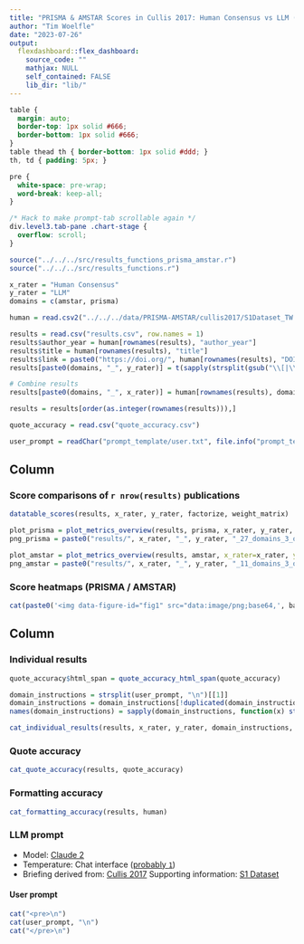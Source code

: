 ```yaml
---
title: "PRISMA & AMSTAR Scores in Cullis 2017: Human Consensus vs LLM (Claude 2)"
author: "Tim Woelfle"
date: "2023-07-26"
output: 
  flexdashboard::flex_dashboard:
    source_code: ""
    mathjax: NULL
    self_contained: FALSE
    lib_dir: "lib/"
---
```


```css
table {
  margin: auto;
  border-top: 1px solid #666;
  border-bottom: 1px solid #666;
}
table thead th { border-bottom: 1px solid #ddd; }
th, td { padding: 5px; }

pre {
  white-space: pre-wrap;
  word-break: keep-all;
}

/* Hack to make prompt-tab scrollable again */
div.level3.tab-pane .chart-stage {
  overflow: scroll;
}
```

```r
source("../../../src/results_functions_prisma_amstar.r")
source("../../../src/results_functions.r")

x_rater = "Human Consensus"
y_rater = "LLM"
domains = c(amstar, prisma)

human = read.csv2("../../../data/PRISMA-AMSTAR/cullis2017/S1Dataset_TW.csv", row.names = 1, na.strings = NULL)

results = read.csv("results.csv", row.names = 1)
results$author_year = human[rownames(results), "author_year"]
results$title = human[rownames(results), "title"]
results$link = paste0("https://doi.org/", human[rownames(results), "DOI"])
results[paste0(domains, "_", y_rater)] = t(sapply(strsplit(gsub("\\[|\\]|\\'", "", results$llm_scores), ", ", fixed=T), as.character)) # strtoi

# Combine results
results[paste0(domains, "_", x_rater)] = human[rownames(results), domains]

results = results[order(as.integer(rownames(results))),]

quote_accuracy = read.csv("quote_accuracy.csv")

user_prompt = readChar("prompt_template/user.txt", file.info("prompt_template/user.txt")$size)
```

Column {data-width=55}
-------------------------------------

### Score comparisons of `r nrow(results)` publications

```r
datatable_scores(results, x_rater, y_rater, factorize, weight_matrix)
```

```r
plot_prisma = plot_metrics_overview(results, prisma, x_rater, y_rater, factorize, weight_matrix, nrow=6, ncol=5)
png_prisma = paste0("results/", x_rater, "_", y_rater, "_27_domains_3_options.png")

plot_amstar = plot_metrics_overview(results, amstar, x_rater=x_rater, y_rater=y_rater, factorize, weight_matrix, nrow=4)
png_amstar = paste0("results/", x_rater, "_", y_rater, "_11_domains_3_options.png")
```

### Score heatmaps (<a onclick="data = 'data:image/png;base64,`r base64enc::base64encode(png_prisma)`'; $('#score-heatmaps-prisma-amstar p.image-container')[0].style = 'background: url(&quot;' + data + '&quot;) center center / contain no-repeat;'; $('p.image-container img')[0].src = data;" style="cursor: pointer">PRISMA</a> / <a onclick="data = 'data:image/png;base64,`r base64enc::base64encode(png_amstar)`'; $('#score-heatmaps-prisma-amstar p.image-container')[0].style = 'background: url(&quot;' + data + '&quot;) center center / contain no-repeat;'; $('p.image-container img')[0].src = data;" style="cursor: pointer">AMSTAR</a>) {data-height=720}

```r
cat(paste0('<img data-figure-id="fig1" src="data:image/png;base64,', base64enc::base64encode(png_prisma), '" width="1536">'))
```

Column {data-width=45 .tabset}
-------------------------------------

### Individual results

```r
quote_accuracy$html_span = quote_accuracy_html_span(quote_accuracy)

domain_instructions = strsplit(user_prompt, "\n")[[1]]
domain_instructions = domain_instructions[!duplicated(domain_instructions)]
names(domain_instructions) = sapply(domain_instructions, function(x) strsplit(x, " ")[[1]][1])

cat_individual_results(results, x_rater, y_rater, domain_instructions, quote_accuracy)
```

### Quote accuracy

```r
cat_quote_accuracy(results, quote_accuracy)
```

### Formatting accuracy

```r
cat_formatting_accuracy(results, human)
```

### LLM prompt

* Model: [Claude 2](https://www.anthropic.com/index/claude-2)
* Temperature: Chat interface ([probably `1`](https://docs.anthropic.com/claude/reference/complete_post))
* Briefing derived from: [Cullis 2017](https://doi.org/10.1371/journal.pone.0175213) Supporting information: [S1 Dataset](https://doi.org/10.1371/journal.pone.0175213.s004)

#### User prompt

```r
cat("<pre>\n")
cat(user_prompt, "\n")
cat("</pre>\n")
```
